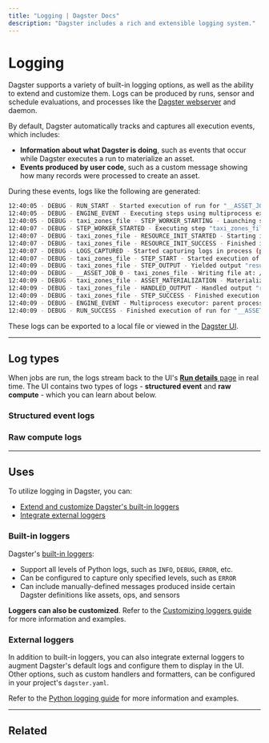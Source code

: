 ```yaml
---
title: "Logging | Dagster Docs"
description: "Dagster includes a rich and extensible logging system."
---
```


# Logging

Dagster supports a variety of built-in logging options, as well as the ability to extend and customize them. Logs can be produced by runs, sensor and schedule evaluations, and processes like the [Dagster webserver](/concepts/webserver/ui) and daemon.

By default, Dagster automatically tracks and captures all execution events, which includes:

- **Information about what Dagster is doing**, such as events that occur while Dagster executes a run to materialize an asset.
- **Events produced by user code**, such as a custom message showing how many records were processed to create an asset.

During these events, logs like the following are generated:

```bash
12:40:05 - DEBUG - RUN_START - Started execution of run for "__ASSET_JOB_0".
12:40:05 - DEBUG - ENGINE_EVENT - Executing steps using multiprocess executor: parent process (pid: 86387)
12:40:05 - DEBUG - taxi_zones_file - STEP_WORKER_STARTING - Launching subprocess for "taxi_zones_file".
12:40:07 - DEBUG - STEP_WORKER_STARTED - Executing step "taxi_zones_file" in subprocess.
12:40:07 - DEBUG - taxi_zones_file - RESOURCE_INIT_STARTED - Starting initialization of resources [io_manager].
12:40:07 - DEBUG - taxi_zones_file - RESOURCE_INIT_SUCCESS - Finished initialization of resources [io_manager].
12:40:07 - DEBUG - LOGS_CAPTURED - Started capturing logs in process (pid: 86390).
12:40:07 - DEBUG - taxi_zones_file - STEP_START - Started execution of step "taxi_zones_file".
12:40:09 - DEBUG - taxi_zones_file - STEP_OUTPUT - Yielded output "result" of type "Any". (Type check passed).
12:40:09 - DEBUG - __ASSET_JOB_0 - taxi_zones_file - Writing file at: /Users/erincochran/Desktop/dagster-examples/project-dagster-university/tmpfxsoltsc/storage/taxi_zones_file using PickledObjectFilesystemIOManager...
12:40:09 - DEBUG - taxi_zones_file - ASSET_MATERIALIZATION - Materialized value taxi_zones_file.
12:40:09 - DEBUG - taxi_zones_file - HANDLED_OUTPUT - Handled output "result" using IO manager "io_manager"
12:40:09 - DEBUG - taxi_zones_file - STEP_SUCCESS - Finished execution of step "taxi_zones_file" in 1.17s.
12:40:09 - DEBUG - ENGINE_EVENT - Multiprocess executor: parent process exiting after 4.38s (pid: 86387)
12:40:09 - DEBUG - RUN_SUCCESS - Finished execution of run for "__ASSET_JOB_0".
```

These logs can be exported to a local file or viewed in the [Dagster UI](#log-types).

---

## Log types

When jobs are run, the logs stream back to the UI's [**Run details** page](/concepts/webserver/ui#run-details) in real time. The UI contains two types of logs - **structured event** and **raw compute** - which you can learn about below.

### Structured event logs

<StructuredEventLogs />

### Raw compute logs

<RawComputeLogs />

---

## Uses

To utilize logging in Dagster, you can:

- [Extend and customize Dagster's built-in loggers](#built-in-loggers)
- [Integrate external loggers](#external-loggers)

### Built-in loggers

Dagster's [built-in loggers](/concepts/logging/loggers):

- Support all levels of Python logs, such as `INFO`, `DEBUG`, `ERROR`, etc.
- Can be configured to capture only specified levels, such as `ERROR`
- Can include manually-defined messages produced inside certain Dagster definitions like assets, ops, and sensors

**Loggers can also be customized**. Refer to the [Customizing loggers guide](/concepts/logging/custom-loggers) for more information and examples.

### External loggers <Experimental />

In addition to built-in loggers, you can also integrate external loggers to augment Dagster's default logs and configure them to display in the UI. Other options, such as custom handlers and formatters, can be configured in your project's `dagster.yaml`.

Refer to the [Python logging guide](/concepts/logging/python-logging) for more information and examples.

---

## Related

<ArticleList>
  <ArticleListItem
    title="Loggers"
    href="/concepts/logging/loggers"
  ></ArticleListItem>
  <ArticleListItem
    title="Python logging"
    href="/concepts/logging/python-logging"
  ></ArticleListItem>
  <ArticleListItem
    title="Customizing loggers"
    href="/concepts/logging/custom-loggers"
  ></ArticleListItem>
  <ArticleListItem
    title="Dagster instance (dagster.yaml)"
    href="/deployment/dagster-instance"
  ></ArticleListItem>
</ArticleList>
